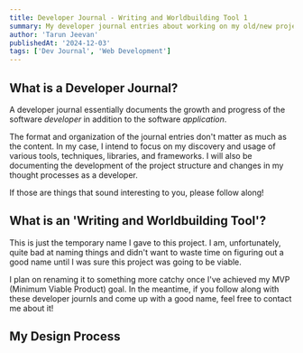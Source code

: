 ```yaml
---
title: Developer Journal - Writing and Worldbuilding Tool 1
summary: My developer journal entries about working on my old/new project - a custom writing and worldbuilding tool with a list of features and functionality perfectly suited to my creative workflow. 
author: 'Tarun Jeevan'
publishedAt: '2024-12-03'
tags: ['Dev Journal', 'Web Development']
---
```


## **What is a Developer Journal?**
A developer journal essentially documents the growth and progress of the software *developer* in addition to the software *application*. 

The format and organization of the journal entries don&apos;t matter as much as the content. In my case, I intend to focus on my discovery and usage of various tools, techniques, libraries, and frameworks. I will also be documenting the development of the project structure and changes in my thought processes as a developer. 

If those are things that sound interesting to you, please follow along!

## **What is an 'Writing and Worldbuilding Tool'?**
This is just the temporary name I gave to this project. I am, unfortunately, quite bad at naming things and didn't want to waste time on figuring out a good name until I was sure this project was going to be viable. 

I plan on renaming it to something more catchy once I&apos;ve achieved my MVP (Minimum Viable Product) goal. In the meantime, if you follow along with these developer journls and come up with a good name, feel free to contact me about it!

## **My Design Process**
